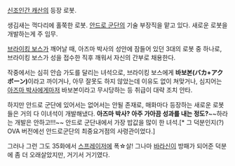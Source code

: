 [[신조인간 캐산]]의 등장 로봇.

생김새는 꺽다리에 홀쭉한 로봇. [[안드로 군단]]의 기술 부장직을 맡고 있다. 새로운 로봇을 개발하는게 주 임무.

[[브라이킹 보스]]가 깨어날 때, 아즈마 박사의 성안에 잠들어 있던 3대의 로봇 중 하나로, 브라이킹 보스가 성을 접수한 직후 깨워서 자신의 간부로 채용한다.

작중에서는 심히 안습 가도를 달리는 녀석으로, 브라이킹 보스에게 '''바보본(バカ+アクボーン)'''이라고 까이거나, 아무 잘못도 하지 않았는데 이유도 없이 쳐맞거나, 심지어는 [[아즈마 박사]]에게마저 바보본이라고 무시당하는 등 취급이 대략 조치 안타.

하지만 안드로 군단에 있어서는 없어서는 안될 존재로, 매화마다 등장하는 새로운 로봇들은 거의 다 이녀석이 개발해냈다. '''아즈마 박사? 아주 가아끔 성과를 내는 정도?'''~~하라는 개발은 안하고!!!~~ 안드로 군단내에서 가장 밥값을 많이 한 녀석.[* 그 덕분인지(?) OVA 버전에선 안드로군단의 최중요거점의 사령관이었다.]

그러나 그런 그도 35화에서 [[스프레이저]]에 폭☆살! 그나마 [[바라신]]이 방패가 되어준 덕분에 좀 더 오래살았지만, 거기서 거기였다.
